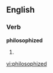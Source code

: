 ==English==

===Verb===
'''philosophized'''

# {{present participle of|[[philosophize]]}}

[[vi:philosophized]]